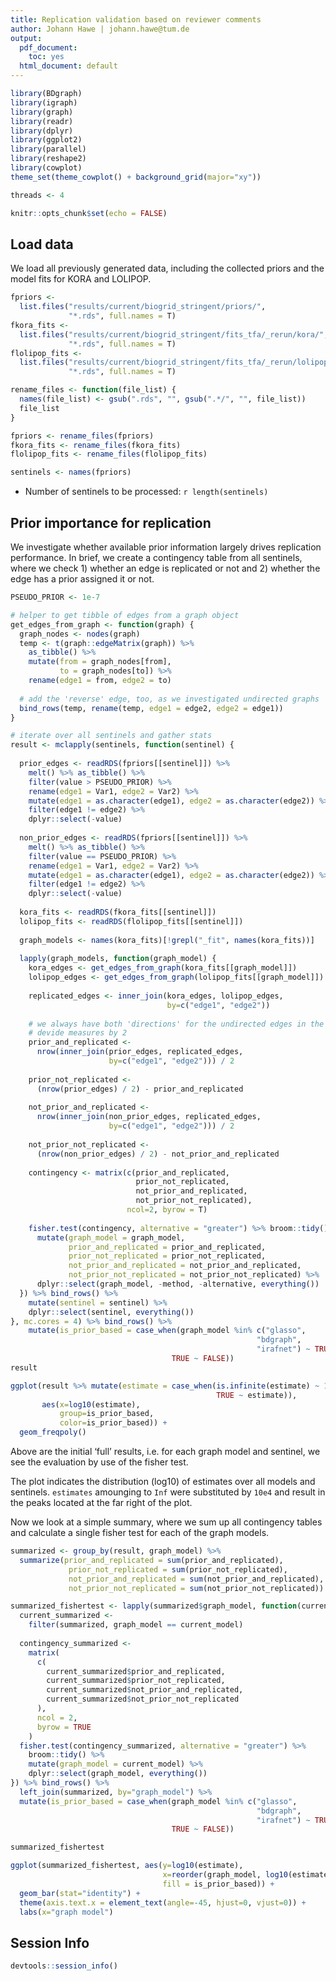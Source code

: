 ```yaml
---
title: Replication validation based on reviewer comments
author: Johann Hawe | johann.hawe@tum.de
output:
  pdf_document: 
    toc: yes
  html_document: default
---
```


```r
library(BDgraph)
library(igraph)
library(graph)
library(readr)
library(dplyr)
library(ggplot2)
library(parallel)
library(reshape2)
library(cowplot)
theme_set(theme_cowplot() + background_grid(major="xy"))

threads <- 4

knitr::opts_chunk$set(echo = FALSE)

```

## Load data

We load all previously generated data, including the collected priors and the
model fits for KORA and LOLIPOP.

```r
fpriors <- 
  list.files("results/current/biogrid_stringent/priors/", 
             "*.rds", full.names = T)
fkora_fits <- 
  list.files("results/current/biogrid_stringent/fits_tfa/_rerun/kora/", 
             "*.rds", full.names = T)
flolipop_fits <- 
  list.files("results/current/biogrid_stringent/fits_tfa/_rerun/lolipop/", 
             "*.rds", full.names = T)

rename_files <- function(file_list) {
  names(file_list) <- gsub(".rds", "", gsub(".*/", "", file_list))
  file_list
}

fpriors <- rename_files(fpriors)
fkora_fits <- rename_files(fkora_fits)
flolipop_fits <- rename_files(flolipop_fits)

sentinels <- names(fpriors)
```

- Number of sentinels to be processed: `r length(sentinels)`

## Prior importance for replication

We investigate whether available prior information largely drives replication performance.
In brief, we create a contingency table from all sentinels, where we check 1) whether an edge is replicated or not and 2) whether the edge has a prior assigned it or not.

```r
PSEUDO_PRIOR <- 1e-7

# helper to get tibble of edges from a graph object
get_edges_from_graph <- function(graph) {
  graph_nodes <- nodes(graph)
  temp <- t(graph::edgeMatrix(graph)) %>%
    as_tibble() %>%
    mutate(from = graph_nodes[from],
           to = graph_nodes[to]) %>%
    rename(edge1 = from, edge2 = to)
  
  # add the 'reverse' edge, too, as we investigated undirected graphs
  bind_rows(temp, rename(temp, edge1 = edge2, edge2 = edge1))
}

# iterate over all sentinels and gather stats
result <- mclapply(sentinels, function(sentinel) {
  
  prior_edges <- readRDS(fpriors[[sentinel]]) %>%
    melt() %>% as_tibble() %>%
    filter(value > PSEUDO_PRIOR) %>%
    rename(edge1 = Var1, edge2 = Var2) %>%
    mutate(edge1 = as.character(edge1), edge2 = as.character(edge2)) %>%
    filter(edge1 != edge2) %>%
    dplyr::select(-value)
  
  non_prior_edges <- readRDS(fpriors[[sentinel]]) %>%
    melt() %>% as_tibble() %>%
    filter(value == PSEUDO_PRIOR) %>%
    rename(edge1 = Var1, edge2 = Var2) %>%
    mutate(edge1 = as.character(edge1), edge2 = as.character(edge2)) %>%
    filter(edge1 != edge2) %>%
    dplyr::select(-value)
  
  kora_fits <- readRDS(fkora_fits[[sentinel]])
  lolipop_fits <- readRDS(flolipop_fits[[sentinel]])
  
  graph_models <- names(kora_fits)[!grepl("_fit", names(kora_fits))]
  
  lapply(graph_models, function(graph_model) {
    kora_edges <- get_edges_from_graph(kora_fits[[graph_model]])
    lolipop_edges <- get_edges_from_graph(lolipop_fits[[graph_model]])
    
    replicated_edges <- inner_join(kora_edges, lolipop_edges,
                                   by=c("edge1", "edge2")) 
    
    # we always have both 'directions' for the undirected edges in the tibbles
    # devide measures by 2
    prior_and_replicated <- 
      nrow(inner_join(prior_edges, replicated_edges,
                      by=c("edge1", "edge2"))) / 2
    
    prior_not_replicated <- 
      (nrow(prior_edges) / 2) - prior_and_replicated
    
    not_prior_and_replicated <- 
      nrow(inner_join(non_prior_edges, replicated_edges,
                      by=c("edge1", "edge2"))) / 2
    
    not_prior_not_replicated <- 
      (nrow(non_prior_edges) / 2) - not_prior_and_replicated
    
    contingency <- matrix(c(prior_and_replicated, 
                            prior_not_replicated,
                            not_prior_and_replicated,
                            not_prior_not_replicated), 
                          ncol=2, byrow = T)
    
    fisher.test(contingency, alternative = "greater") %>% broom::tidy() %>%
      mutate(graph_model = graph_model,
             prior_and_replicated = prior_and_replicated,
             prior_not_replicated = prior_not_replicated,
             not_prior_and_replicated = not_prior_and_replicated,
             not_prior_not_replicated = not_prior_not_replicated) %>% 
      dplyr::select(graph_model, -method, -alternative, everything())
  }) %>% bind_rows() %>%
    mutate(sentinel = sentinel) %>%
    dplyr::select(sentinel, everything())
}, mc.cores = 4) %>% bind_rows() %>%
    mutate(is_prior_based = case_when(graph_model %in% c("glasso", 
                                                       "bdgraph", 
                                                       "irafnet") ~ TRUE,
                                    TRUE ~ FALSE))
result

ggplot(result %>% mutate(estimate = case_when(is.infinite(estimate) ~ 1e4, 
                                              TRUE ~ estimate)), 
       aes(x=log10(estimate), 
           group=is_prior_based, 
           color=is_prior_based)) + 
  geom_freqpoly()
```

Above are the initial 'full' results, i.e. for each graph model and sentinel,
we see the evaluation by use of the fisher test.

The plot indicates the distribution (log10) of estimates over all models and sentinels.
`estimates` amounging to `Inf` were substituted by `10e4` and result in the 
peaks located at the far right of the plot.

Now we look at a simple summary, where we sum up all contingency tables and
calculate a single fisher test for each of the graph models.

```r
summarized <- group_by(result, graph_model) %>%
  summarize(prior_and_replicated = sum(prior_and_replicated),
             prior_not_replicated = sum(prior_not_replicated),
             not_prior_and_replicated = sum(not_prior_and_replicated),
             not_prior_not_replicated = sum(not_prior_not_replicated))

summarized_fishertest <- lapply(summarized$graph_model, function(current_model) {
  current_summarized <-
    filter(summarized, graph_model == current_model)
  
  contingency_summarized <-
    matrix(
      c(
        current_summarized$prior_and_replicated,
        current_summarized$prior_not_replicated,
        current_summarized$not_prior_and_replicated,
        current_summarized$not_prior_not_replicated
      ),
      ncol = 2,
      byrow = TRUE
    )
  fisher.test(contingency_summarized, alternative = "greater") %>% 
    broom::tidy() %>%
    mutate(graph_model = current_model) %>%
    dplyr::select(graph_model, everything())
}) %>% bind_rows() %>%
  left_join(summarized, by="graph_model") %>%
  mutate(is_prior_based = case_when(graph_model %in% c("glasso", 
                                                       "bdgraph", 
                                                       "irafnet") ~ TRUE,
                                    TRUE ~ FALSE))

summarized_fishertest

ggplot(summarized_fishertest, aes(y=log10(estimate), 
                                  x=reorder(graph_model, log10(estimate)),
                                  fill = is_prior_based)) + 
  geom_bar(stat="identity") + 
  theme(axis.text.x = element_text(angle=-45, hjust=0, vjust=0)) + 
  labs(x="graph model")
```


## Session Info
```r
devtools::session_info()
```
